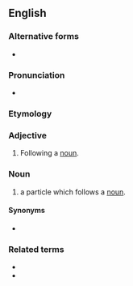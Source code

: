 {{also|post-noun}}
==English==

===Alternative forms===
* {{l|en|post-noun}}

===Pronunciation===
* {{IPA|posnaʊn|lang=en}}

===Etymology===
{{prefix|en|post|noun}}

===Adjective===
{{en-adj|-}}

# {{lb|en|grammar}} Following a [[noun]].

===Noun===
{{en-noun}}

# {{lb|en|Korean linguistics}} a particle which follows a [[noun]].

====Synonyms====
* {{l|en|postnominal}}

===Related terms===
* {{l|en|prenoun}}
* {{l|en|adnoun}}